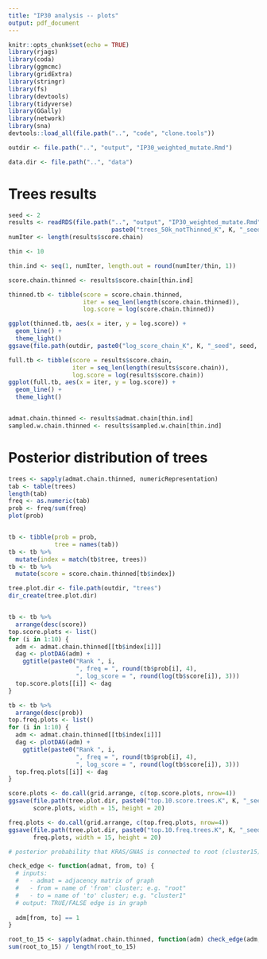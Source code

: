 ```yaml
---
title: "IP30 analysis -- plots"
output: pdf_document
---
```


```r
knitr::opts_chunk$set(echo = TRUE)
library(rjags)
library(coda)
library(ggmcmc)
library(gridExtra)
library(stringr)
library(fs)
library(devtools)
library(tidyverse)
library(GGally)
library(network)
library(sna)
devtools::load_all(file.path("..", "code", "clone.tools"))

outdir <- file.path("..", "output", "IP30_weighted_mutate.Rmd")

data.dir <- file.path("..", "data")

```

# Trees results

```r
seed <- 2
results <- readRDS(file.path("..", "output", "IP30_weighted_mutate.Rmd", 
                             paste0("trees_50k_notThinned_K", K, "_seed", seed, ".rds")))
numIter <- length(results$score.chain)

thin <- 10

thin.ind <- seq(1, numIter, length.out = round(numIter/thin, 1))

score.chain.thinned <- results$score.chain[thin.ind]

thinned.tb <- tibble(score = score.chain.thinned, 
                     iter = seq_len(length(score.chain.thinned)),
                     log.score = log(score.chain.thinned))

ggplot(thinned.tb, aes(x = iter, y = log.score)) +
  geom_line() +
  theme_light()
ggsave(file.path(outdir, paste0("log_score_chain_K", K, "_seed", seed, ".pdf")), width = 7, height = 4)

full.tb <- tibble(score = results$score.chain, 
                  iter = seq_len(length(results$score.chain)),
                  log.score = log(results$score.chain))
ggplot(full.tb, aes(x = iter, y = log.score)) +
  geom_line() +
  theme_light()


admat.chain.thinned <- results$admat.chain[thin.ind]
sampled.w.chain.thinned <- results$sampled.w.chain[thin.ind]
```

# Posterior distribution of trees

```r
trees <- sapply(admat.chain.thinned, numericRepresentation)
tab <- table(trees)
length(tab)
freq <- as.numeric(tab)
prob <- freq/sum(freq)
plot(prob)


tb <- tibble(prob = prob,
             tree = names(tab))
tb <- tb %>%
  mutate(index = match(tb$tree, trees)) 
tb <- tb %>%
  mutate(score = score.chain.thinned[tb$index])

tree.plot.dir <- file.path(outdir, "trees")
dir_create(tree.plot.dir)


tb <- tb %>%
  arrange(desc(score))
top.score.plots <- list()
for (i in 1:10) {
  adm <- admat.chain.thinned[[tb$index[i]]]
  dag <- plotDAG(adm) + 
    ggtitle(paste0("Rank ", i, 
                   ", freq = ", round(tb$prob[i], 4),
                   ", log_score = ", round(log(tb$score[i]), 3)))
  top.score.plots[[i]] <- dag
}

tb <- tb %>%
  arrange(desc(prob))
top.freq.plots <- list()
for (i in 1:10) {
  adm <- admat.chain.thinned[[tb$index[i]]]
  dag <- plotDAG(adm) + 
    ggtitle(paste0("Rank ", i, 
                   ", freq = ", round(tb$prob[i], 4),
                   ", log_score = ", round(log(tb$score[i]), 3)))
  top.freq.plots[[i]] <- dag
}

score.plots <- do.call(grid.arrange, c(top.score.plots, nrow=4))
ggsave(file.path(tree.plot.dir, paste0("top.10.score.trees.K", K, "_seed", seed, ".pdf")), 
       score.plots, width = 15, height = 20)

freq.plots <- do.call(grid.arrange, c(top.freq.plots, nrow=4))
ggsave(file.path(tree.plot.dir, paste0("top.10.freq.trees.K", K, "_seed", seed, ".pdf")), 
       freq.plots, width = 15, height = 20)

```

```r
# posterior probability that KRAS/GNAS is connected to root (cluster15)

check_edge <- function(admat, from, to) {
  # inputs: 
  #   - admat = adjacency matrix of graph
  #   - from = name of 'from' cluster; e.g. "root"
  #   - to = name of 'to' cluster; e.g. "cluster1"
  # output: TRUE/FALSE edge is in graph
  
  adm[from, to] == 1
}

root_to_15 <- sapply(admat.chain.thinned, function(adm) check_edge(adm, "root", "cluster15"))
sum(root_to_15) / length(root_to_15)

```


